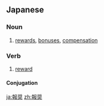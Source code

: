 ==Japanese==
{{ja-kanjitab|ほう|しょう|yomi=on}}

===Noun===
{{ja-noun|ほうしょう}}

# [[rewards]], [[bonus]]es, [[compensation]]

===Verb===
{{ja-verb-suru|ほうしょう}}

# [[reward]]

====Conjugation====
{{ja-suru|ほうしょう}}

[[ja:報奨]]
[[zh:報奨]]